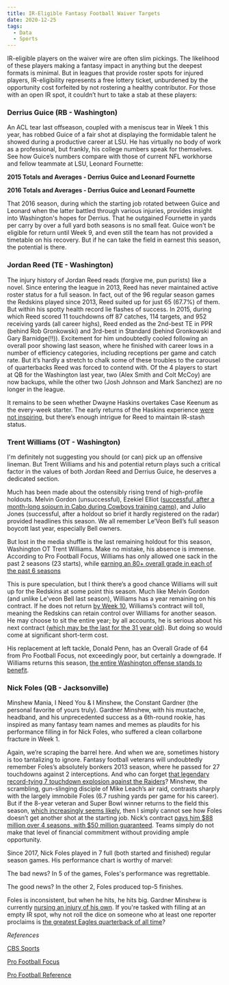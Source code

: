 ```yaml
---
title: IR-Eligible Fantasy Football Waiver Targets
date: 2020-12-25
tags:
  - Data
  - Sports
---
```



IR-eligible players on the waiver wire are often slim pickings. The likelihood of these players making a fantasy impact in anything but the deepest formats is minimal. But in leagues that provide roster spots for injured players, IR-eligibility represents a free lottery ticket, unburdened by the opportunity cost forfeited by not rostering a healthy contributor. For those with an open IR spot, it couldn’t hurt to take a stab at these players:

### Derrius Guice (RB - Washington)
An ACL tear last offseason, coupled with a meniscus tear in Week 1 this year, has robbed Guice of a fair shot at displaying the formidable talent he showed during a productive career at LSU. He has virtually no body of work as a professional, but frankly, his college numbers speak for themselves. See how Guice’s numbers compare with those of current NFL workhorse and fellow teammate at LSU, Leonard Fournette:

**2015 Totals and Averages - Derrius Guice and Leonard Fournette**

<GuiceFirstTable />

**2016 Totals and Averages - Derrius Guice and Leonard Fournette**

<GuiceSecondTable />

That 2016 season, during which the starting job rotated between Guice and Leonard when the latter battled through various injuries, provides insight into Washington's hopes for Derrius. That he outgained Fournette in yards per carry by over a full yard both seasons is no small feat. Guice won't be eligible for return until Week 9, and even still the team has not provided a timetable on his recovery. But if he can take the field in earnest this season, the potential is there.

### Jordan Reed (TE - Washington)

The injury history of Jordan Reed reads (forgive me, pun purists) like a novel. Since entering the league in 2013, Reed has never maintained active roster status for a full season. In fact, out of the 96 regular season games the Redskins played since 2013, Reed suited up for just 65 (67.7%) of them. But within his spotty health record lie flashes of success. In 2015, during which Reed scored 11 touchdowns off 87 catches, 114 targets, and 952 receiving yards (all career highs), Reed ended as the 2nd-best TE in PPR (behind Rob Gronkowski) and 3rd-best in Standard (behind Gronkowski and Gary Barnidge(!!)). Excitement for him undoubtedly cooled following an overall poor showing last season, where he finished with career lows in a number of efficiency categories, including receptions per game and catch rate. But it’s hardly a stretch to chalk some of these troubles to the carousel of quarterbacks Reed was forced to contend with. Of the 4 players to start at QB for the Washington last year, two (Alex Smith and Colt McCoy) are now backups, while the other two (Josh Johnson and Mark Sanchez) are no longer in the league.

It remains to be seen whether Dwayne Haskins overtakes Case Keenum as the every-week starter. The early returns of the Haskins experience [were not inspiring](https://www.cbssports.com/nfl/news/redskins-at-giants-final-score-daniel-jones-outlasts-dwayne-haskins-as-giants-defense-comes-alive/), but there’s enough intrigue for Reed to maintain IR-stash status.

### Trent Williams (OT - Washington)

I'm definitely not suggesting you should (or can) pick up an offensive lineman. But Trent Williams and his and potential return plays such a critical factor in the values of both Jordan Reed and Derrius Guice, he deserves a dedicated section.

Much has been made about the ostensibly rising trend of high-profile holdouts. Melvin Gordon (unsuccessful), Ezekiel Elliot ([successful, after a month-long sojourn in Cabo during Cowboys training camp](https://www.usatoday.com/story/sports/nfl/cowboys/2019/08/23/dallas-cowboys-ezekiel-elliott-cabo-holdout-contract/2097188001/)), and Julio Jones (successful, after a holdout so brief it hardly registered on the radar) provided headlines this season. We all remember Le’Veon Bell’s full season boycott last year, especially Bell owners.

But lost in the media shuffle is the last remaining holdout for this season, Washington OT Trent Williams. Make no mistake, his absence is immense. According to Pro Football Focus, Williams has only allowed one sack in the past 2 seasons (23 starts), while [earning an 80+ overall grade in each of the past 6 seasons](https://www.pff.com/news/pro-nfl-offensive-line-rankings-all-32-teams-units-entering-2019?utm_source=PFF+Newsletter&utm_campaign=3609a90333-EMAIL_CAMPAIGN_2019_06_28_02_31_COPY_01&utm_medium=email&utm_term=0_ae3f4210bf-3609a90333-191487901)

This is pure speculation, but I think there’s a good chance Williams will suit up for the Redskins at some point this season. Much like Melvin Gordon (and unlike Le’veon Bell last season), Williams has a year remaining on his contract. If he does not return [by Week 10](https://www.cbssports.com/g00/nfl/news/melvin-gordon-ezekiel-elliott-holdouts-two-interesting-twists-to-rbs-refusing-to-report-to-teams/?i10c.ua=1&i10c.encReferrer=aHR0cHM6Ly93d3cuZ29vZ2xlLmNvbS8%3d&i10c.dv=22), Williams’s contract will toll, meaning the Redskins can retain control over Williams for another season. He may choose to sit the entire year; by all accounts, he is serious about his next contract ([which may be the last for the 31 year old](https://www.cbssports.com/nfl/news/agents-take-a-first-hand-look-at-redskins-gm-bruce-allen-handling-a-holdout-as-trent-williams-continues-to-sit/)). But doing so would come at significant short-term cost.

His replacement at left tackle, Donald Penn, has an Overall Grade of 64 from Pro Football Focus, not exceedingly poor, but certainly a downgrade. If Williams returns this season, [the entire Washington offense stands to benefit](https://www.pff.com/news/pro-the-redskins-would-be-wise-to-come-to-terms-with-lt-trent-williams).

### Nick Foles (QB - Jacksonville)

Minshew Mania, I Need You & I Minshew, the Constant Gardner (the personal favorite of yours truly). Gardner Minshew, with his mustache, headband, and his unprecedented success as a 6th-round rookie, has inspired as many fantasy team names and memes as plaudits for his performance filling in for Nick Foles, who suffered a clean collarbone fracture in Week 1.

Again, we’re scraping the barrel here. And when we are, sometimes history is too tantalizing to ignore. Fantasy football veterans will undoubtedly remember Foles’s absolutely bonkers 2013 season, where he passed for 27 touchdowns against 2 interceptions. And who can forget [that legendary record-tying 7 touchdown explosion against the Raiders](https://www.espn.com/nfl/story/_/id/9922785/nick-foles-philadelphia-eagles-record-day-oakland-raiders)? Minshew, the scrambling, gun-slinging disciple of Mike Leach’s air raid, contrasts sharply with the largely immobile Foles (6.7 rushing yards per game for his career). But if the 8-year veteran and Super Bowl winner returns to the field this season, [which increasingly seems likely](https://www.thebiglead.com/posts/jaguars-qb-controversy-gardner-minshew-nick-foles-01dp6h6b6y36), then I simply cannot see how Foles doesn’t get another shot at the starting job. Nick’s contract [pays him $88 million over 4 seasons, with $50 million guaranteed](https://www.si.com/nfl/2019/03/11/nick-foles-jaguars-contract-four-years-88-million-blake-bortles-nfl-free-agency#targetText=Quarterback%20Nick%20Foles%20has%20agreed,becomes%20official%2C%20according%20to%20Rapoport.). Teams simply do not make that level of financial commitment without providing ample opportunity.

Since 2017, Nick Foles played in 7 full (both started and finished) regular season games. His performance chart is worthy of marvel:

<FolesChart />

The bad news? In 5 of the games, Foles's performance was regrettable.

The good news? In the other 2, Foles produced top-5 finishes.

Foles is inconsistent, but when he hits, he hits big. Gardner Minshew is currently [nursing an injury of his own](https://jaguarswire.usatoday.com/2019/10/03/week-5-injury-report-3-jaguars-sit-out-thursday-including-jalen-ramsey/). If you're tasked with filling at an empty IR spot, why not roll the dice on someone who at least one reporter proclaims is [the greatest Eagles quarterback of all time](https://www.nbcsports.com/philadelphia/eagles/greatest-eagles-qb-ever-theres-only-one-answer-and-its-nick-foles)?

*References*

[CBS Sports](www.cbssports.com)

[Pro Football Focus](www.pff.com)

[Pro Football Reference](www.pro-football-reference.com)
